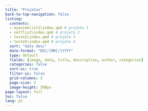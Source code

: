 ```yaml
---
title: "Projetos"
back-to-top-navigation: false
listing:
  contents: 
  - myanimelist2\index.qmd # projeto 1
  - netflix2\index.qmd # projeto 2
  - teste2\index.qmd # projeto 3
  - teste5\index.qmd # projeto 4
  sort: "date desc"
  date-format: "DD[/]MM[/]YYYY"
  type: default
  fields: [image, date, title, description, author, categories]
  categories: false
  sort-ui: true
  filter-ui: false  
  grid-columns: 3
  page-size: 3
  image-height: 300px
page-layout: full
toc: false
lang: pt
---
```


## 

::: {#tutoriais}
:::
